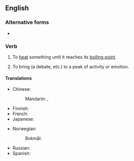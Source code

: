 ==English==

===Alternative forms===
* {{alter|en|bring to the boil||UK, Australia}}

===Verb===
{{en-verb|brings to the boil|bringing to the boil|brought to the boil}}

# {{lb|en|US}} To [[heat]] something until it reaches its [[boiling point]].
# {{lb|en|figurative}} To bring (a debate, etc.) to a peak of activity or emotion.

====Translations====
{{trans-top|heat something until it reaches boiling point}}
* Chinese:
*: Mandarin: {{t+|cmn|沸騰|sc=Hani}}, {{t+|cmn|沸腾|tr=fèiténg|sc=Hani}}
* Finnish: {{t+|fi|kiehauttaa}}
* French: {{t|fr|porter à ébullition}}
* Japanese: {{t|ja|沸騰させる|tr=ふっとうさせる, futtō saseru|sc=Jpan}}
{{trans-mid}}
* Norwegian:
*: Bokmål: {{t|nb|koke opp}}
* Russian: {{t|ru|довести́ до кипе́ния}}
* Spanish: {{t|es|poner a hervir}}
{{trans-bottom}}